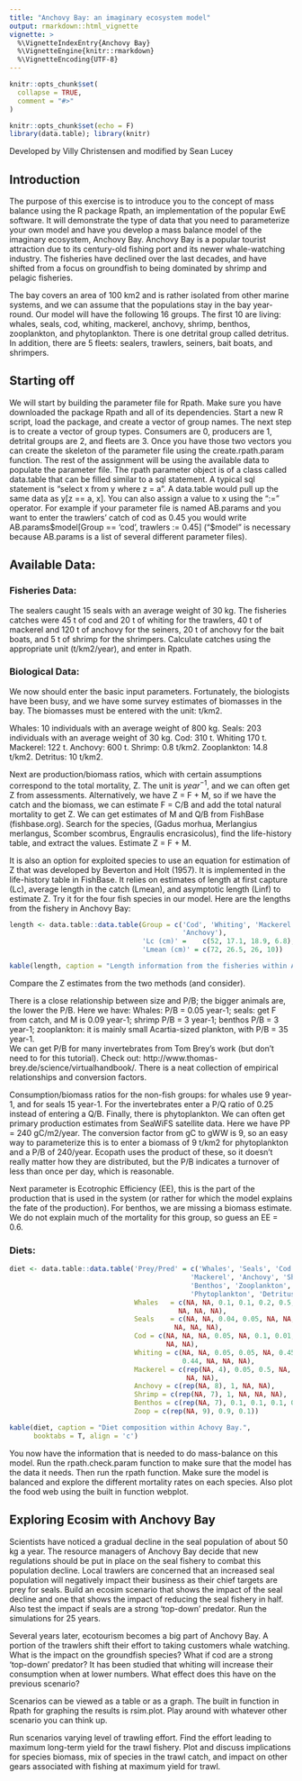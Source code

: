 ```yaml
---
title: "Anchovy Bay: an imaginary ecosystem model"
output: rmarkdown::html_vignette
vignette: >
  %\VignetteIndexEntry{Anchovy Bay}
  %\VignetteEngine{knitr::rmarkdown}
  %\VignetteEncoding{UTF-8}
---
```


```r
knitr::opts_chunk$set(
  collapse = TRUE,
  comment = "#>"
)
```

```r
knitr::opts_chunk$set(echo = F)
library(data.table); library(knitr)

```

Developed by Villy Christensen and modified by Sean Lucey

## Introduction

The purpose of this exercise is to introduce you to the concept of mass balance using the R package Rpath, an implementation of the popular EwE software.  It will demonstrate the type of data that you need to parameterize your own model and have you develop a mass balance model of the imaginary ecosystem, Anchovy Bay.  Anchovy Bay is a popular tourist attraction due to its century-old fishing port and its newer whale-watching industry.  The fisheries have declined over the last decades, and have shifted from a focus on groundfish to being dominated by shrimp and pelagic fisheries. 

The bay covers an area of 100 km2 and is rather isolated from other marine systems, and we can assume that the populations stay in the bay year-round.  Our model will have the following 16 groups.  The first 10 are living: whales, seals, cod, whiting, mackerel, anchovy, shrimp, benthos, zooplankton, and phytoplankton.  There is one detrital group called detritus.  In addition, there are 5 fleets: sealers, trawlers, seiners, bait boats, and shrimpers.

## Starting off

We will start by building the parameter file for Rpath.  Make sure you have downloaded the package Rpath and all of its dependencies.  Start a new R script, load the package, and create a vector of group names.   The next step is to create a vector of group types.  Consumers are 0, producers are 1, detrital groups are 2, and fleets are 3.  Once you have those two vectors you can create the skeleton of the parameter file using the create.rpath.param function.  The rest of the assignment will be using the available data to populate the parameter file.  The rpath parameter object is of a class called data.table that can be filled similar to a sql statement.  A typical sql statement is “select x from y where z = a”.  A data.table would pull up the same data as y[z == a, x].  You can also assign a value to x using the “:=” operator.  For example if your parameter file is named AB.params and you want to enter the trawlers’ catch of cod as 0.45 you would write AB.params\$model[Group == ‘cod’, trawlers := 0.45] (“\$model” is necessary because AB.params is a list of several different parameter files).


## Available Data:

### Fisheries Data:

The sealers caught 15 seals with an average weight of 30 kg. The fisheries catches were 45 t of cod and 20 t of whiting for the trawlers, 40 t of mackerel and 120 t of anchovy for the seiners, 20 t of anchovy for the bait boats, and 5 t of shrimp for the shrimpers.  Calculate catches using the appropriate unit (t/km2/year), and enter in Rpath.

### Biological Data:

We now should enter the basic input parameters.  Fortunately, the biologists have been busy, and we have some survey estimates of biomasses in the bay.  The biomasses must be entered with the unit: t/km2. 

Whales: 10 individuals with an average weight of 800 kg.  Seals: 203 individuals with an average weight of 30 kg.  Cod: 310 t.  Whiting 170 t.  Mackerel: 122 t.  Anchovy: 600 t.  Shrimp: 0.8 t/km2.  Zooplankton: 14.8 t/km2.  Detritus: 10 t/km2.

Next are production/biomass ratios, which with certain assumptions correspond to the total mortality, Z.  The unit is $year^{-1}$, and we can often get Z from assessments.  Alternatively, we have Z = F + M, so if we have the catch and the biomass, we can estimate F = C/B and add the total natural mortality to get Z. 
We can get estimates of M and Q/B from FishBase (fishbase.org).  Search for the species, (Gadus morhua, Merlangius merlangus, Scomber scombrus, Engraulis encrasicolus), find the life-history table, and extract the values.  Estimate Z = F + M.

It is also an option for exploited species to use an equation for estimation of Z that was developed by Beverton and Holt (1957). It is implemented in the life-history table in FishBase. It relies on estimates of length at first capture (Lc), average length in the catch (Lmean), and asymptotic length (Linf) to estimate Z. Try it for the four fish species in our model. Here are the lengths from the fishery in Anchovy Bay:

```r
length <- data.table::data.table(Group = c('Cod', 'Whiting', 'Mackerel',
                                           'Anchovy'),
                                 'Lc (cm)' = 	c(52, 17.1, 18.9, 6.8),
                                 'Lmean (cm)' = c(72, 26.5, 26, 10))

kable(length, caption = "Length information from the fisheries within Achovy Bay.",       booktabs = T, align = 'c')
```

Compare the Z estimates from the two methods (and consider).  

There is a close relationship between size and P/B; the bigger animals are, the lower the P/B.  Here we have: Whales: P/B = 0.05 year-1; seals: get F from catch, and M is 0.09 year-1; shrimp P/B = 3 year-1; benthos P/B = 3 year-1; zooplankton: it is mainly small Acartia-sized plankton, with P/B = 35 year-1.   
We can get P/B for many invertebrates from Tom Brey’s work (but don’t need to for this tutorial).  Check out: http://www.thomas-brey.de/science/virtualhandbook/.  There is a neat collection of empirical relationships and conversion factors.

Consumption/biomass ratios for the non-fish groups: for whales use 9 year-1, and for seals 15 year-1.  For the invertebrates enter a P/Q ratio of 0.25 instead of entering a Q/B. Finally, there is phytoplankton. We can often get primary production estimates from SeaWiFS satellite data.  Here we have PP = 240 gC/m2/year.  The conversion factor from gC to gWW is 9, so an easy way to parameterize this is to enter a biomass of 9 t/km2 for phytoplankton and a P/B of 240/year.  Ecopath uses the product of these, so it doesn’t really matter how they are distributed, but the P/B indicates a turnover of less than once per day, which is reasonable. 

Next parameter is Ecotrophic Efficiency (EE), this is the part of the production that is used in the system (or rather for which the model explains the fate of the production).  For benthos, we are missing a biomass estimate.  We do not explain much of the mortality for this group, so guess an EE = 0.6.
 


### Diets:  
```r
diet <- data.table::data.table('Prey/Pred' = c('Whales', 'Seals', 'Cod', 'Whiting',
                                             'Mackerel', 'Anchovy', 'Shrimp', 
                                             'Benthos', 'Zooplankton',
                                             'Phytoplankton', 'Detritus'),
                               Whales	= c(NA, NA, 0.1, 0.1, 0.2, 0.5, NA, 0.1, 
                                          NA, NA, NA),
                               Seals	= c(NA, NA, 0.04, 0.05, NA, NA, 0.01, 0.9,
                                         NA, NA, NA),
                               Cod = c(NA, NA, NA, 0.05, NA, 0.1, 0.01, 0.84, NA,
                                       NA, NA),
                               Whiting = c(NA, NA, 0.05, 0.05, NA, 0.45, 0.01,
                                           0.44, NA, NA, NA),
                               Mackerel = c(rep(NA, 4), 0.05, 0.5, NA, NA, 0.45,
                                            NA, NA),
                               Anchovy = c(rep(NA, 8), 1, NA, NA),
                               Shrimp = c(rep(NA, 7), 1, NA, NA, NA),
                               Benthos = c(rep(NA, 7), 0.1, 0.1, 0.1, 0.7),
                               Zoop = c(rep(NA, 9), 0.9, 0.1))

kable(diet, caption = "Diet composition within Achovy Bay.", 
      booktabs = T, align = 'c')
```

You now have the information that is needed to do mass-balance on this model.  Run the rpath.check.param function to make sure that the model has the data it needs.  Then run the rpath function.  Make sure the model is balanced and explore the different mortality rates on each species.  Also plot the food web using the built in function webplot.  

## Exploring Ecosim with Anchovy Bay

Scientists have noticed a gradual decline in the seal population of about 50 kg a year.  The resource managers of Anchovy Bay decide that new regulations should be put in place on the seal fishery to combat this population decline.  Local trawlers are concerned that an increased seal population will negatively impact their business as their chief targets are prey for seals.  Build an ecosim scenario that shows the impact of the seal decline and one that shows the impact of reducing the seal fishery in half.  Also test the impact if seals are a strong ‘top-down’ predator.  Run the simulations for 25 years.

Several years later, ecotourism becomes a big part of Anchovy Bay.  A portion of the trawlers shift their effort to taking customers whale watching.  What is the impact on the groundfish species?  What if cod are a strong ‘top-down’ predator?  It has been studied that whiting will increase their consumption when at lower numbers.  What effect does this have on the previous scenario?

Scenarios can be viewed as a table or as a graph.  The built in function in Rpath for graphing the results is rsim.plot.  Play around with whatever other scenario you can think up.

Run scenarios varying level of trawling effort. Find the effort leading to maximum long-term yield for the trawl fishery. Plot and discuss implications for species biomass, mix of species in the trawl catch, and impact on other gears associated with fishing at maximum yield for trawl.
 

